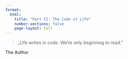 ```yaml
---
format:
  html:
    title: "Part II: The Code of Life"
    number-sections: false
    page-layout: full
---
```


<div class="quote-page">

<blockquote class="quote">
„Life writes in code. We’re only beginning to read.”
</blockquote>
<footer class="blockquote-footer">The Author</footer>

</div>